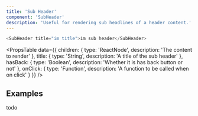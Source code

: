 ```yaml
---
title: 'Sub Header'
component: 'SubHeader'
description: 'Useful for rendering sub headlines of a header content.'
---
```


```js live
<SubHeader title="im title">im sub header</SubHeader>
```

<PropsTable
  data={{
    children: {
      type: 'ReactNode',
      description: 'The content to render'
    },
    title: {
      type: 'String',
      description: 'A title of the sub header'
    },
    hasBack: {
      type: 'Boolean',
      description: 'Whether it is has back button or not'
    },
    onClick: {
      type: 'Function',
      description: 'A function to be called when on click'
    }
  }}
/>

## Examples

todo
